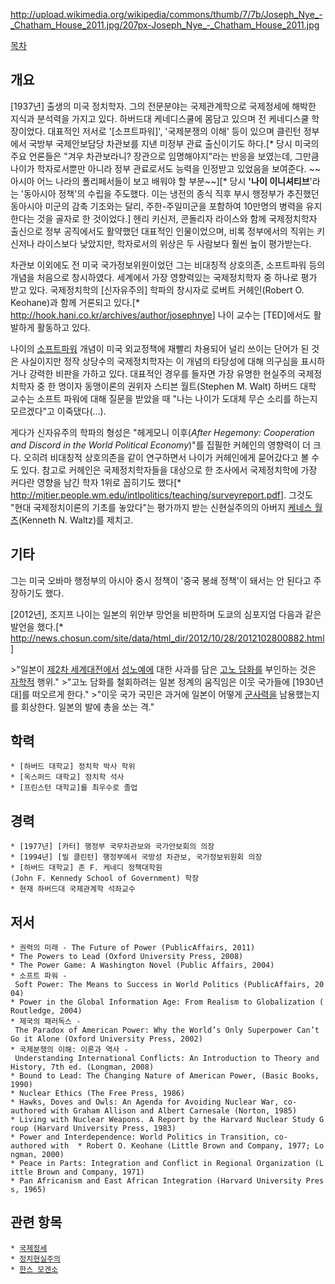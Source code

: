 http://upload.wikimedia.org/wikipedia/commons/thumb/7/7b/Joseph_Nye_-_Chatham_House_2011.jpg/207px-Joseph_Nye_-_Chatham_House_2011.jpg

[[목차]]

== 개요 ==
{{{#!html
<iframe width="480" height="360" src="http://www.youtube.com/embed/AMqvDEQBCAs" frameborder="0" allowfullscreen></iframe>}}}

[1937년] 출생의 미국 정치학자. 그의 전문분야는 국제관계학으로 국제정세에 해박한 지식과 분석력을 가지고 있다. 하버드대 케네디스쿨에 몸담고 있으며 전 케네디스쿨 학장이었다. 대표적인 저서로 '[소프트파워]', '국제분쟁의 이해' 등이 있으며 클린턴 정부에서 국방부 국제안보담당 차관보를 지낸 미정부 관료 출신이기도 하다.[* 당시 미국의 주요 언론들은 "겨우 차관보라니? 장관으로 임명해야지"라는 반응을 보였는데, 그만큼 나이가 학자로서뿐만 아니라 정부 관료로서도 능력을 인정받고 있었음을 보여준다. ~~아시아 어느 나라의 폴리페서들이 보고 배워야 할 부분~~][* 당시 ''''나이 이니셔티브''''라는 '동아시아 정책'의 수립을 주도했다. 이는 냉전의 종식 직후 부시 행정부가 추진했던 동아시아 미군의 감축 기조와는 달리, 주한-주일미군을 포함하여 10만명의 병력을 유지한다는 것을 골자로 한 것이었다.] 헨리 키신저, 콘돌리자 라이스와 함께 국제정치학자 출신으로 정부 공직에서도 활약했던 대표적인 인물이었으며, 비록 정부에서의 직위는 키신저나 라이스보다 낮았지만, 학자로서의 위상은 두 사람보다 훨씬 높이 평가받는다.

차관보 이외에도 전  미국 국가정보위원이었던 그는 비대칭적 상호의존, 소프트파워 등의 개념을 처음으로 창시하였다. 세계에서 가장 영향력있는 국제정치학자 중 하나로 평가 받고 있다. 국제정치학의 [신자유주의] 학파의 창시자로 로버트 커헤인(Robert O. Keohane)과 함께 거론되고 있다.[* http://hook.hani.co.kr/archives/author/josephnye] 나이 교수는 [TED]에서도 활발하게 활동하고 있다.

나이의 [[소프트파워]] 개념이 미국 외교정책에 재빨리 차용되어 널리 쓰이는 단어가 된 것은 사실이지만 정작 상당수의 국제정치학자는 이 개념의 타당성에 대해 의구심을 표시하거나 강력한 비판을 가하고 있다. 대표적인 경우를 들자면 가장 유명한 현실주의 국제정치학자 중 한 명이자 동맹이론의 권위자 스티븐 월트(Stephen M. Walt) 하버드 대학 교수는 소프트 파워에 대해 질문을 받았을 때 "나는 나이가 도대체 무슨 소리를 하는지 모르겠다"고 이죽댔다(…).

게다가 신자유주의 학파의 형성은 "헤게모니 이후(''After Hegemony: Cooperation and Discord in the World Political Economy'')"를 집필한 커헤인의 영향력이 더 크다. 오히려 비대칭적 상호의존을 같이 연구하면서 나이가 커헤인에게 묻어갔다고 볼 수도 있다. 참고로 커헤인은 국제정치학자들을 대상으로 한 조사에서 국제정치학에 가장 커다란 영향을 남긴 학자 1위로 꼽히기도 했다[* http://mjtier.people.wm.edu/intlpolitics/teaching/surveyreport.pdf]. 그것도 "현대 국제정치이론의 기초를 놓았다"는 평가까지 받는 신현실주의의 아버지 [[케네스 월츠]](Kenneth N. Waltz)를 제치고.

== 기타 ==
그는 미국 오바마 행정부의 아시아 중시 정책이 '중국 봉쇄 정책'이 돼서는 안 된다고 주장하기도 했다.

[2012년], 조지프 나이는 일본의 위안부 망언을 비판하며 도쿄의 심포지엄 다음과 같은 발언을 했다.[* http://news.chosun.com/site/data/html_dir/2012/10/28/2012102800882.html]

>"일본이 [[제2차 세계대전]]에서 [[성노예]]에 대한 사과를 담은 [[고노 담화]]를 부인하는 것은 [[자학]]적 행위."
>"고노 담화를 철회하려는 일본 정계의 움직임은 이웃 국가들에 [1930년대]를 떠오르게 한다."
>"이웃 국가 국민은 과거에 일본이 어떻게 [[군사력]]을 남용했는지를 회상한다. 일본의 발에 총을 쏘는 격."

== 학력 ==
 * [하버드 대학교] 정치학 박사 학위
 * [옥스퍼드 대학교] 정치학 석사
 * [프린스턴 대학교]를 최우수로 졸업

== 경력 ==
 * [1977년] [카터] 행정부 국무차관보와 국가안보회의 의장
 * [1994년] [빌 클린턴] 행정부에서 국방성 차관보, 국가정보위원회 의장
 * [하버드 대학교] 존 F. 케네디 정책대학원(John F. Kennedy School of Government) 학장
 * 현재 하버드대 국제관계학 석좌교수

== 저서 ==
 * 권력의 미래 - The Future of Power (PublicAffairs, 2011)
 * The Powers to Lead (Oxford University Press, 2008)
 * The Power Game: A Washington Novel (Public Affairs, 2004)
 * 소프트 파워 - Soft Power: The Means to Success in World Politics (PublicAffairs, 2004)
 * Power in the Global Information Age: From Realism to Globalization (Routledge, 2004)
 * 제국의 패러독스 - The Paradox of American Power: Why the World’s Only Superpower Can’t Go it Alone (Oxford University Press, 2002)
 * 국제분쟁의 이해: 이론과 역사 - Understanding International Conflicts: An Introduction to Theory and History, 7th ed. (Longman, 2008)
 * Bound to Lead: The Changing Nature of American Power, (Basic Books, 1990)
 * Nuclear Ethics (The Free Press, 1986)
 * Hawks, Doves and Owls: An Agenda for Avoiding Nuclear War, co-authored with Graham Allison and Albert Carnesale (Norton, 1985)
 * Living with Nuclear Weapons. A Report by the Harvard Nuclear Study Group (Harvard University Press, 1983)
 * Power and Interdependence: World Politics in Transition, co-authored with  * Robert O. Keohane (Little Brown and Company, 1977; Longman, 2000)
 * Peace in Parts: Integration and Conflict in Regional Organization (Little Brown and Company, 1971)
 * Pan Africanism and East African Integration (Harvard University Press, 1965)

== 관련 항목 ==
 * [[국제정세]]
 * [[정치현실주의]]
 * [[한스 모겐소]]
